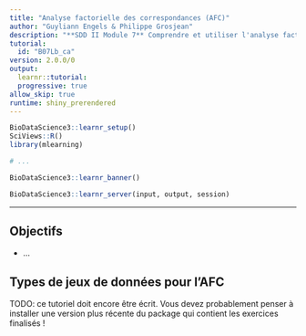 ```yaml
---
title: "Analyse factorielle des correspondances (AFC)"
author: "Guyliann Engels & Philippe Grosjean"
description: "**SDD II Module 7** Comprendre et utiliser l'analyse factorielle des correspondances."
tutorial:
  id: "B07Lb_ca"
version: 2.0.0/0
output:
  learnr::tutorial:
  progressive: true
allow_skip: true
runtime: shiny_prerendered
---
```


```r
BioDataScience3::learnr_setup()
SciViews::R()
library(mlearning)

# ...
```

```r
BioDataScience3::learnr_banner()
```

```r
BioDataScience3::learnr_server(input, output, session)
```

------------------------------------------------------------------------

## Objectifs

-   ...

## Types de jeux de données pour l'AFC

TODO: ce tutoriel doit encore être écrit. Vous devez probablement penser à installer une version plus récente du package qui contient les exercices finalisés !

